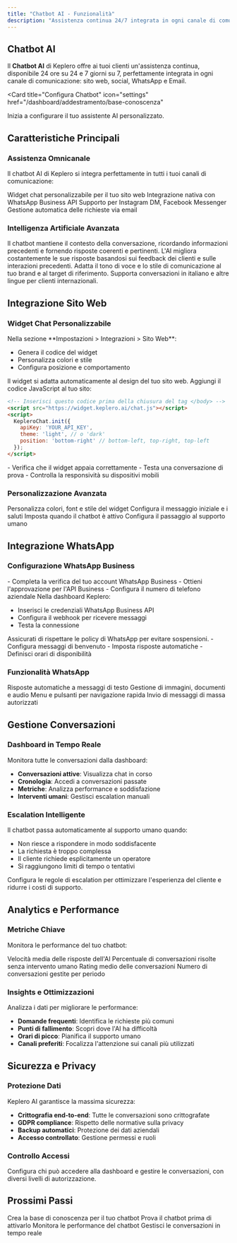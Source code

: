 ```yaml
---
title: "Chatbot AI - Funzionalità"
description: "Assistenza continua 24/7 integrata in ogni canale di comunicazione"
---
```


## Chatbot AI

Il **Chatbot AI** di Keplero offre ai tuoi clienti un'assistenza continua, disponibile 24 ore su 24 e 7 giorni su 7, perfettamente integrata in ogni canale di comunicazione: sito web, social, WhatsApp e Email.

<Card
  title="Configura Chatbot"
  icon="settings"
  href="/dashboard/addestramento/base-conoscenza"
>
  Inizia a configurare il tuo assistente AI personalizzato.
</Card>

## Caratteristiche Principali

### Assistenza Omnicanale

Il chatbot AI di Keplero si integra perfettamente in tutti i tuoi canali di comunicazione:

<Columns cols={2}>
  <Card title="Sito Web" icon="globe">
    Widget chat personalizzabile per il tuo sito web
  </Card>
  <Card title="WhatsApp" icon="message-square">
    Integrazione nativa con WhatsApp Business API
  </Card>
  <Card title="Social Media" icon="share-2">
    Supporto per Instagram DM, Facebook Messenger
  </Card>
  <Card title="Email" icon="mail">
    Gestione automatica delle richieste via email
  </Card>
</Columns>

### Intelligenza Artificiale Avanzata

<AccordionGroup>
<Accordion title="Comprensione del Contesto">
  Il chatbot mantiene il contesto della conversazione, ricordando informazioni precedenti e fornendo risposte coerenti e pertinenti.
</Accordion>

<Accordion title="Apprendimento Continuo">
  L'AI migliora costantemente le sue risposte basandosi sui feedback dei clienti e sulle interazioni precedenti.
</Accordion>

<Accordion title="Personalizzazione">
  Adatta il tono di voce e lo stile di comunicazione al tuo brand e al target di riferimento.
</Accordion>

<Accordion title="Multilingua">
  Supporta conversazioni in italiano e altre lingue per clienti internazionali.
</Accordion>
</AccordionGroup>

## Integrazione Sito Web

### Widget Chat Personalizzabile

<Steps>
<Step title="Genera Codice">
  Nella sezione **Impostazioni > Integrazioni > Sito Web**:
  
  - Genera il codice del widget
  - Personalizza colori e stile
  - Configura posizione e comportamento
  
  <Tip>
  Il widget si adatta automaticamente al design del tuo sito web.
  </Tip>
</Step>

<Step title="Inserisci nel Sito">
  Aggiungi il codice JavaScript al tuo sito:
  
  ```html
  <!-- Inserisci questo codice prima della chiusura del tag </body> -->
  <script src="https://widget.keplero.ai/chat.js"></script>
  <script>
    KepleroChat.init({
      apiKey: 'YOUR_API_KEY',
      theme: 'light', // o 'dark'
      position: 'bottom-right' // bottom-left, top-right, top-left
    });
  </script>
  ```
</Step>

<Step title="Testa l'Integrazione">
  - Verifica che il widget appaia correttamente
  - Testa una conversazione di prova
  - Controlla la responsività su dispositivi mobili
</Step>
</Steps>

### Personalizzazione Avanzata

<CardGroup cols={2}>
<Card title="Tema e Colori" icon="palette">
  Personalizza colori, font e stile del widget
</Card>

<Card title="Messaggi di Benvenuto" icon="message-circle">
  Configura il messaggio iniziale e i saluti
</Card>

<Card title="Orari di Disponibilità" icon="clock">
  Imposta quando il chatbot è attivo
</Card>

<Card title="Escalation Automatica" icon="phone">
  Configura il passaggio al supporto umano
</Card>
</CardGroup>

## Integrazione WhatsApp

### Configurazione WhatsApp Business

<Steps>
<Step title="Verifica Account">
  - Completa la verifica del tuo account WhatsApp Business
  - Ottieni l'approvazione per l'API Business
  - Configura il numero di telefono aziendale
</Step>

<Step title="Connetti API">
  Nella dashboard Keplero:
  
  - Inserisci le credenziali WhatsApp Business API
  - Configura il webhook per ricevere messaggi
  - Testa la connessione
  
  <Warning>
  Assicurati di rispettare le policy di WhatsApp per evitare sospensioni.
  </Warning>
</Step>

<Step title="Personalizza Esperienza">
  - Configura messaggi di benvenuto
  - Imposta risposte automatiche
  - Definisci orari di disponibilità
</Step>
</Steps>

### Funzionalità WhatsApp

<Columns cols={2}>
  <Card title="Messaggi Testuali" icon="type">
    Risposte automatiche a messaggi di testo
  </Card>
  <Card title="Media e File" icon="image">
    Gestione di immagini, documenti e audio
  </Card>
  <Card title="Pulsanti Interattivi" icon="mouse-pointer">
    Menu e pulsanti per navigazione rapida
  </Card>
  <Card title="Broadcast" icon="megaphone">
    Invio di messaggi di massa autorizzati
  </Card>
</Columns>

## Gestione Conversazioni

### Dashboard in Tempo Reale

Monitora tutte le conversazioni dalla dashboard:

- **Conversazioni attive**: Visualizza chat in corso
- **Cronologia**: Accedi a conversazioni passate
- **Metriche**: Analizza performance e soddisfazione
- **Interventi umani**: Gestisci escalation manuali

### Escalation Intelligente

Il chatbot passa automaticamente al supporto umano quando:

- Non riesce a rispondere in modo soddisfacente
- La richiesta è troppo complessa
- Il cliente richiede esplicitamente un operatore
- Si raggiungono limiti di tempo o tentativi

<Tip>
Configura le regole di escalation per ottimizzare l'esperienza del cliente e ridurre i costi di supporto.
</Tip>

## Analytics e Performance

### Metriche Chiave

Monitora le performance del tuo chatbot:

<CardGroup cols={2}>
<Card title="Tempo di Risposta" icon="zap">
  Velocità media delle risposte dell'AI
</Card>

<Card title="Tasso di Risoluzione" icon="check-circle">
  Percentuale di conversazioni risolte senza intervento umano
</Card>

<Card title="Soddisfazione Cliente" icon="star">
  Rating medio delle conversazioni
</Card>

<Card title="Volume Conversazioni" icon="trending-up">
  Numero di conversazioni gestite per periodo
</Card>
</CardGroup>

### Insights e Ottimizzazioni

Analizza i dati per migliorare le performance:

- **Domande frequenti**: Identifica le richieste più comuni
- **Punti di fallimento**: Scopri dove l'AI ha difficoltà
- **Orari di picco**: Pianifica il supporto umano
- **Canali preferiti**: Focalizza l'attenzione sui canali più utilizzati

## Sicurezza e Privacy

### Protezione Dati

Keplero AI garantisce la massima sicurezza:

- **Crittografia end-to-end**: Tutte le conversazioni sono crittografate
- **GDPR compliance**: Rispetto delle normative sulla privacy
- **Backup automatici**: Protezione dei dati aziendali
- **Accesso controllato**: Gestione permessi e ruoli

### Controllo Accessi

<Info>
Configura chi può accedere alla dashboard e gestire le conversazioni, con diversi livelli di autorizzazione.
</Info>

## Prossimi Passi

<CardGroup cols={2}>
<Card title="Configura Base Conoscenza" icon="book" href="/dashboard/addestramento/base-conoscenza">
  Crea la base di conoscenza per il tuo chatbot
</Card>

<Card title="Testa Chatbot" icon="test-tube" href="/dashboard/prova-chatbot/test">
  Prova il chatbot prima di attivarlo
</Card>

<Card title="Analizza Performance" icon="bar-chart" href="/dashboard/analisi/metriche">
  Monitora le performance del chatbot
</Card>

<Card title="Gestione Conversazioni" icon="message-circle" href="/dashboard/conversazioni/overview">
  Gestisci le conversazioni in tempo reale
</Card>
</CardGroup>
